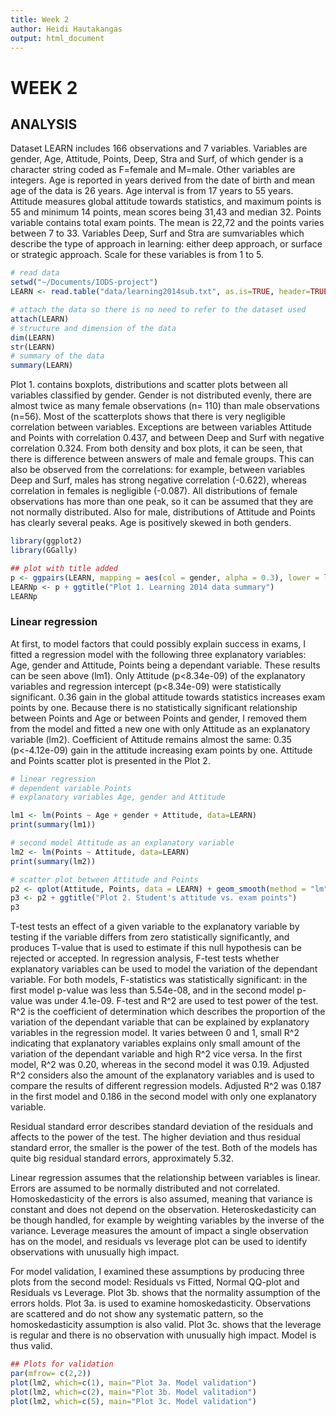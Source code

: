 ```yaml
---
title: Week 2
author: Heidi Hautakangas
output: html_document
---
```


# WEEK 2
## ANALYSIS




Dataset LEARN includes 166 observations and 7 variables. Variables are gender, Age, Attitude, Points, Deep, Stra and Surf, of which gender is a character string coded as F=female and M=male. Other variables are integers. Age is reported in years derived from the date of birth and mean age of the data is 26 years. Age interval is from 17 years to 55 years. Attitude measures global attitude towards statistics, and maximum points is 55 and minimum 14 points, mean scores being 31,43 and median 32. Points variable contains total exam points. The mean is 22,72 and the points varies between 7 to 33. Variables Deep, Surf and Stra are sumvariables which describe the type of approach in learning: either deep approach, or surface or strategic approach. Scale for these variables is from 1 to 5.




```r
# read data
setwd("~/Documents/IODS-project")
LEARN <- read.table("data/learning2014sub.txt", as.is=TRUE, header=TRUE)

# attach the data so there is no need to refer to the dataset used
attach(LEARN)
# structure and dimension of the data
dim(LEARN)
str(LEARN)
# summary of the data
summary(LEARN)
```




Plot 1. contains boxplots, distributions and scatter plots between all variables classified by gender. Gender is not distributed evenly, there are almost twice as many female observations (n= 110) than male observations (n=56). Most of the scatterplots shows that there is very negligible correlation between variables. Exceptions are between variables Attitude and Points with correlation 0.437, and between Deep and Surf with negative correlation 0.324. From both density and box plots, it can be seen, that there is difference between answers of male and female groups. This can also be observed from the correlations: for example, between variables Deep and Surf, males has strong negative correlation (-0.622), whereas correlation in females is negligible (-0.087). All distributions of female observations has more than one peak, so it can be assumed that they are not normally distributed. Also for male, distributions of Attitude and Points has clearly several peaks. Age is positively skewed in both genders.


```r
library(ggplot2)
library(GGally)
```

```r
## plot with title added
p <- ggpairs(LEARN, mapping = aes(col = gender, alpha = 0.3), lower = list(combo = wrap("facethist", bins = 20)))
LEARNp <- p + ggtitle("Plot 1. Learning 2014 data summary")
LEARNp
```



### Linear regression



At first, to model factors that could possibly explain success in exams, I fitted a regression model with the following three explanatory variables: Age, gender and Attitude, Points being a dependant variable. These results can be seen above (lm1). Only Attitude (p<8.34e-09) of the explanatory variables and regression intercept (p<8.34e-09) were statistically significant. 0.36 gain in the global attitude towards statistics increases exam points by one. Because there is no statistically significant relationship between Points and Age or between Points and gender, I removed them from the model and fitted a new one with only Attitude as an explanatory variable (lm2). Coefficient of Attitude remains almost the same: 0.35 (p<-4.12e-09) gain in the attitude increasing exam points by one. Attitude and Points scatter plot is presented in the Plot 2. 



```r
# linear regression
# dependent variable Points
# explanatory variables Age, gender and Attitude

lm1 <- lm(Points ~ Age + gender + Attitude, data=LEARN)
print(summary(lm1))

# second model Attitude as an explanatory variable
lm2 <- lm(Points ~ Attitude, data=LEARN)
print(summary(lm2))
```

```r
# scatter plot between Attitude and Points
p2 <- qplot(Attitude, Points, data = LEARN) + geom_smooth(method = "lm")
p3 <- p2 + ggtitle("Plot 2. Student's attitude vs. exam points")
p3
```




T-test tests an effect of a given variable to the explanatory variable by testing if the variable differs from zero statistically significantly, and produces T-value that is used to estimate if this null hypothesis can be rejected or accepted. In regression analysis, F-test tests whether explanatory variables can be used to model the variation of the dependant variable. For both models, F-statistics was statistically significant: in the first model p-value was less than 5.54e-08, and in the second model p-value was under 4.1e-09. F-test and R^2 are used to test power of the test. R^2 is the coefficient of determination which describes the proportion of the variation of the dependant variable that can be explained by explanatory variables in the regression model. It varies between 0 and 1, small R^2 indicating that explanatory variables explains only small amount of the variation of the dependant variable and high R^2 vice versa. In the first model, R^2 was 0.20, whereas in the  second model it was 0.19. Adjusted R^2 considers also the amount of the explanatory variables and is used to compare the results of different regression models. Adjusted R^2 was 0.187 in the first model and 0.186 in the second model with only one explanatory variable.

Residual standard error describes standard deviation of the residuals and affects to the power of the test. The higher deviation and thus residual standard error, the smaller is the power of the test. Both of the models has quite big residual standard errors, approximately 5.32.

Linear regression assumes that the relationship between variables is linear. Errors are assumed to be normally distributed and not correlated. Homoskedasticity of the errors is also assumed, meaning that variance is constant and does not depend on the observation. Heteroskedasticity can be though handled, for example by weighting variables by the inverse of the variance. Leverage measures the amount of impact a single observation has on the model, and residuals vs leverage plot can be used to identify observations with unusually high impact.

For model validation, I examined these assumptions by producing three plots from the second model: Residuals vs Fitted, Normal QQ-plot and Residuals vs Leverage. Plot 3b. shows that the normality assumption of the errors holds. Plot 3a. is used to examine homoskedasticity. Observations are scattered and do not show any systematic pattern, so the homoskedasticity assumption is also valid. Plot 3c. shows that the leverage is regular and there is no observation with unusually high impact. Model is thus valid.

```r
## Plots for validation
par(mfrow= c(2,2))
plot(lm2, which=c(1), main="Plot 3a. Model validation")
plot(lm2, which=c(2), main="Plot 3b. Model valitadion")
plot(lm2, which=c(5), main="Plot 3c. Model validation")

```
